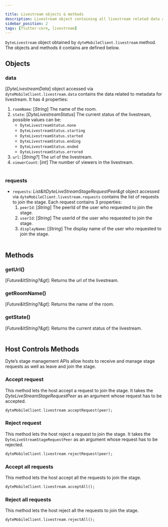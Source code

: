 ```yaml
---

title: Livestream objects & methods
description: Livestream object containing all livestream related data and methods.
sidebar_position: 2
tags: [flutter-core, livestream]
---
```


`DyteLivestream` object obtained by `dyteMobileClient.livestream` method. The objects and methods it contains are defined below.

## Objects

### data

[_DyteLivestreamData_] object accessed via `dyteMobileClient.livestream.data` contains the data related to metadata for livestream. It has 4 properties:<br />

1.  `roomName`: [*String*] The name of the room.<br />
2.  `state`: [*DyteLivestreamStatus*] The current status of the livestream, possible values can be: <br/>
    - `DyteLivestreamStatus.none`
    - `DyteLivestreamStatus.starting`
    - `DyteLivestreamStatus.started`
    - `DyteLivestreamStatus.ending`
    - `DyteLivestreamStatus.ended`
    - `DyteLivestreamStatus.errored`
3.  `url`: [*String?*] The url of the livestream.
4.  `viewerCount`: [*int*] The number of viewers in the livestream.<br/><br />

### requests

- `requests`: _List&ltDyteLiveStreamStageRequestPeer&gt_ object accessed via `dyteMobileClient.livestream.requests` contains the list of requests to join the stage. Each request contains 3 properties:<br />
  1. `peerId`: [*String*] The peerId of the user who requested to join the stage.
  2. `userId`: [*String*] The userId of the user who requested to join the stage.
  3. `displayName`: [*String*] The display name of the user who requested to join the stage.<br/><br />

## Methods

### getUrl()

[_Future&ltString?&gt_]: Returns the url of the livestream.

### getRoomName()

[_Future&ltString?&gt_]: Returns the name of the room.

### getState()

[_Future&ltString?&gt_]: Returns the current status of the livestream.<br /><br />

## **Host Controls Methods**

Dyte’s stage management APIs allow hosts to receive and manage stage requests as well as leave and join the stage.

### Accept request

This method lets the host accept a request to join the stage. It takes the _DyteLiveStreamStageRequestPeer_ as an argument whose request has to be accepted.


```dart
dyteMobileClient.livestream.acceptRequest(peer);
```

### Reject request

This method lets the host reject a request to join the stage. It takes the `DyteLiveStreamStageRequestPeer` as an argument whose request has to be rejected.

```dart
dyteMobileClient.livestream.rejectRequest(peer);
```

### Accept all requests

This method lets the host accept all the requests to join the stage.

```dart
dyteMobileClient.livestream.acceptAll();
```

### Reject all requests

This method lets the host reject all the requests to join the stage.

```dart
dyteMobileClient.livestream.rejectAll();
```
